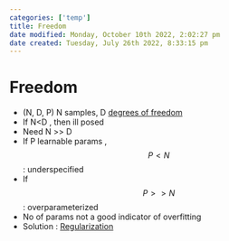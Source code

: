 ```yaml
---
categories: ['temp']
title: Freedom
date modified: Monday, October 10th 2022, 2:02:27 pm
date created: Tuesday, July 26th 2022, 8:33:15 pm
---
```


# Freedom
- (N, D, P) N samples, D [degrees of freedom](Degrees%20of%20Freedom.qmd)
- If N<D , then ill posed
- Need N >> D
- If P learnable params , $$P<N$$ : underspecified
- If $$P >> N$$ : overparameterized
- No of params not a good indicator of overfitting
- Solution : [Regularization](Regularization.qmd)



